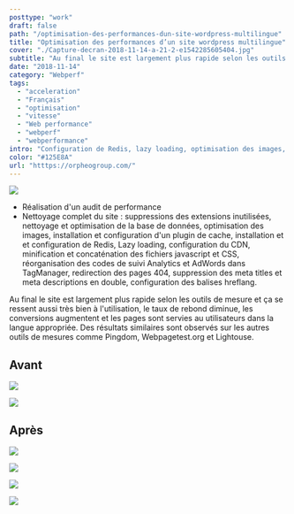```yaml
---
posttype: "work"
draft: false
path: "/optimisation-des-performances-dun-site-wordpress-multilingue"
title: "Optimisation des performances d’un site wordpress multilingue"
cover: "./Capture-decran-2018-11-14-a-21-2-e1542285605404.jpg"
subtitle: "Au final le site est largement plus rapide selon les outils de mesure et ça se ressent aussi très bien à l'utilisation"
date: "2018-11-14"
category: "Webperf"
tags: 
  - "acceleration"
  - "Français"
  - "optimisation"
  - "vitesse"
  - "Web performance"
  - "webperf"
  - "webperformance"
intro: "Configuration de Redis, lazy loading, optimisation des images, plugin de cache, configuration du CDN, minification et concaténation des fichiers JS et CSS"
color: "#125E8A"
url: "htttps://orpheogroup.com/"
---
```


![](./Capture-decran-2018-11-14-a-21-2-e1542285605404.jpg)

- Réalisation d'un audit de performance
- Nettoyage complet du site : suppressions des extensions inutilisées, nettoyage et optimisation de la base de données, optimisation des images, installation et configuration d'un plugin de cache, installation et et configuration de Redis, Lazy loading, configuration du CDN, minification et concaténation des fichiers javascript et CSS, réorganisation des codes de suivi Analytics et AdWords dans TagManager, redirection des pages 404, suppression des meta titles et meta descriptions en double, configuration des balises hreflang.

Au final le site est largement plus rapide selon les outils de mesure et ça se ressent aussi très bien à l'utilisation, le taux de rebond diminue, les conversions augmentent et les pages sont servies au utilisateurs dans la langue appropriée. Des résultats similaires sont observés sur les autres outils de mesures comme Pingdom, Webpagetest.org et Lightouse.

## Avant

![](./Capture-d-ecran-2018-11-14-a-21.png)

![](./Capture-d-ecran-2018-11-14-a-22-copie-2.png)

## Après

![](./Capture-d-ecran-2018-11-14-a-22.png)

![](./Capture-d-ecran-2018-11-14-a-22-copie-3.png)

![](./Capture-d-ecran-2018-11-14-a-22-copie-5.png)

![](./Capture-d-ecran-2018-11-14-a-22-copie-4.png)
